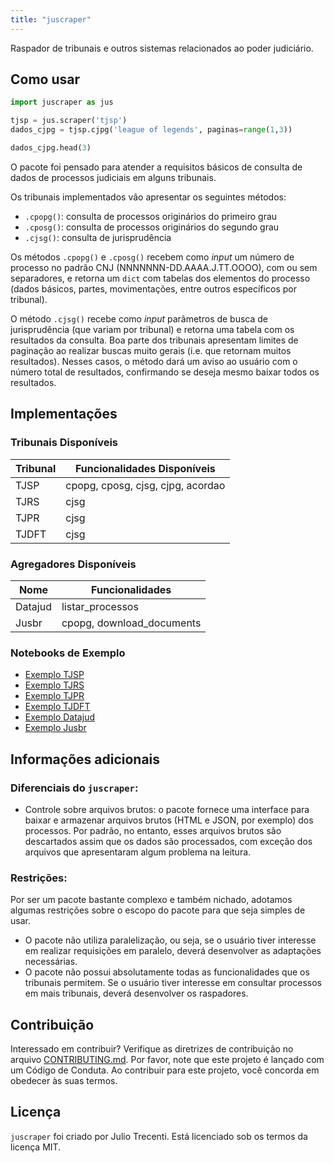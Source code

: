 ```yaml
---
title: "juscraper"
---
```


Raspador de tribunais e outros sistemas relacionados ao poder judiciário.

## Como usar

```python
import juscraper as jus

tjsp = jus.scraper('tjsp')
dados_cjpg = tjsp.cjpg('league of legends', paginas=range(1,3))

dados_cjpg.head(3)
```

O pacote foi pensado para atender a requisitos básicos de consulta de dados de processos judiciais em alguns tribunais.

Os tribunais implementados vão apresentar os seguintes métodos:

- `.cpopg()`: consulta de processos originários do primeiro grau
- `.cposg()`: consulta de processos originários do segundo grau
- `.cjsg()`: consulta de jurisprudência

Os métodos `.cpopg()` e `.cposg()` recebem como *input* um número de processo no padrão CNJ (NNNNNNN-DD.AAAA.J.TT.OOOO), com ou sem separadores, e retorna um `dict` com tabelas dos elementos do processo (dados básicos, partes, movimentações, entre outros específicos por tribunal).

O método `.cjsg()` recebe como *input* parâmetros de busca de jurisprudência (que variam por tribunal) e retorna uma tabela com os resultados da consulta. Boa parte dos tribunais apresentam limites de paginação ao realizar buscas muito gerais (i.e. que retornam muitos resultados). Nesses casos, o método dará um aviso ao usuário com o número total de resultados, confirmando se deseja mesmo baixar todos os resultados.

## Implementações

### Tribunais Disponíveis

| Tribunal | Funcionalidades Disponíveis       |
|----------|-----------------------------------|
| TJSP     | cpopg, cposg, cjsg, cjpg, acordao |
| TJRS     | cjsg                              |
| TJPR     | cjsg                              |
| TJDFT    | cjsg                              |

### Agregadores Disponíveis

| Nome      | Funcionalidades                   |
|-----------|-----------------------------------|
| Datajud   | listar_processos                  |
| Jusbr     | cpopg, download_documents         |

### Notebooks de Exemplo

- [Exemplo TJSP](notebooks/tjsp.ipynb)
- [Exemplo TJRS](notebooks/tjrs.ipynb)
- [Exemplo TJPR](notebooks/tjpr.ipynb)
- [Exemplo TJDFT](notebooks/tjdft.ipynb)
- [Exemplo Datajud](notebooks/datajud.ipynb)
- [Exemplo Jusbr](notebooks/jusbr.ipynb)

## Informações adicionais

### Diferenciais do `juscraper`:

- Controle sobre arquivos brutos: o pacote fornece uma interface para baixar e armazenar arquivos brutos (HTML e JSON, por exemplo) dos processos. Por padrão, no entanto, esses arquivos brutos são descartados assim que os dados são processados, com exceção dos arquivos que apresentaram algum problema na leitura.

### Restrições:

Por ser um pacote bastante complexo e também nichado, adotamos algumas restrições sobre o escopo do pacote para que seja simples de usar.

- O pacote não utiliza paralelização, ou seja, se o usuário tiver interesse em realizar requisições em paralelo, deverá desenvolver as adaptações necessárias.
- O pacote não possui absolutamente todas as funcionalidades que os tribunais permitem. Se o usuário tiver interesse em consultar processos em mais tribunais, deverá desenvolver os raspadores.

## Contribuição

Interessado em contribuir? Verifique as diretrizes de contribuição no arquivo [CONTRIBUTING.md](https://github.com/jtrecenti/juscraper/blob/main/CONTRIBUTING.md). Por favor, note que este projeto é lançado com um Código de Conduta. Ao contribuir para este projeto, você concorda em obedecer às suas termos.

## Licença

`juscraper` foi criado por Julio Trecenti. Está licenciado sob os termos da licença MIT.
